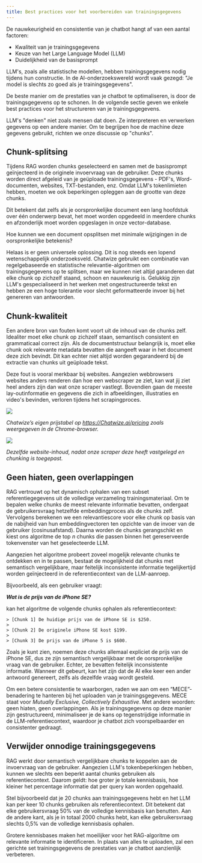 ```yaml
---
title: Best practices voor het voorbereiden van trainingsgegevens
---
```


De nauwkeurigheid en consistentie van je chatbot hangt af van een aantal factoren:

- Kwaliteit van je trainingsgegevens
- Keuze van het Large Language Model (LLM)
- Duidelijkheid van de basisprompt

LLM's, zoals alle statistische modellen, hebben trainingsgegevens nodig tijdens hun constructie. In de AI-onderzoekswereld wordt vaak gezegd: "Je model is slechts zo goed als je trainingsgegevens". 

De beste manier om de prestaties van je chatbot te optimaliseren, is door de trainingsgegevens op te schonen. In de volgende sectie geven we enkele best practices voor het structureren van je trainingsgegevens.

LLM's "denken" niet zoals mensen dat doen. Ze interpreteren en verwerken gegevens op een andere manier. Om te begrijpen hoe de machine deze gegevens gebruikt, richten we onze discussie op "chunks".

## Chunk-splitsing

Tijdens RAG worden chunks geselecteerd en samen met de basisprompt geïnjecteerd in de originele invoervraag van de gebruiker. Deze chunks worden direct afgeleid van je geüploade trainingsgegevens - PDF's, Word-documenten, websites, TXT-bestanden, enz. Omdat LLM's tokenlimieten hebben, moeten we ook beperkingen opleggen aan de grootte van deze chunks.

Dit betekent dat zelfs als je oorspronkelijke document een lang hoofdstuk over één onderwerp bevat, het moet worden opgedeeld in meerdere chunks en afzonderlijk moet worden opgeslagen in onze vector-database.

Hoe kunnen we een document opsplitsen met minimale wijzigingen in de oorspronkelijke betekenis?

Helaas is er geen universele oplossing. Dit is nog steeds een lopend wetenschappelijk onderzoeksveld. Chatwize gebruikt een combinatie van regelgebaseerde en statistische relevantie-algoritmen om trainingsgegevens op te splitsen, maar we kunnen niet altijd garanderen dat elke chunk op zichzelf staand, schoon en nauwkeurig is. Gelukkig zijn LLM's gespecialiseerd in het werken met ongestructureerde tekst en hebben ze een hoge tolerantie voor slecht geformatteerde invoer bij het genereren van antwoorden.

## Chunk-kwaliteit

Een andere bron van fouten komt voort uit de inhoud van de chunks zelf. Idealiter moet elke chunk op zichzelf staan, semantisch consistent en grammaticaal correct zijn. Als de documentstructuur belangrijk is, moet elke chunk ook relevante metadata bevatten die aangeeft waar in het document deze zich bevindt. Dit kan echter niet altijd worden gegarandeerd bij de extractie van chunks uit geüploade tekst.

Deze fout is vooral merkbaar bij websites. Aangezien webbrowsers websites anders renderen dan hoe een webscraper ze ziet, kan wat jij ziet heel anders zijn dan wat onze scraper vastlegt. Bovendien gaan de meeste lay-outinformatie en gegevens die zich in afbeeldingen, illustraties en video's bevinden, verloren tijdens het scrapingproces.

<Frame>
  <img src="/images/best-practices-1.png" />
</Frame>

_Chatwize’s eigen prijstabel op https://Chatwize.ai/pricing zoals weergegeven in de Chrome-browser._

<Frame>
  <img src="/images/best-practices-2.png" />
</Frame>

_Dezelfde website-inhoud, nadat onze scraper deze heeft vastgelegd en chunking is toegepast._

## Geen hiaten, geen overlappingen

RAG vertrouwt op het dynamisch ophalen van een subset referentiegegevens uit de volledige verzameling trainingsmateriaal. 
Om te bepalen welke chunks de meest relevante informatie bevatten, ondergaat de gebruikersvraag hetzelfde embeddingproces als de chunks zelf. Vervolgens berekenen we een relevantiescore voor elke chunk op basis van de nabijheid van hun embeddingvectoren ten opzichte van de invoer van de gebruiker (cosinusafstand). Daarna worden de chunks gerangschikt en kiest ons algoritme de top _n_ chunks die passen binnen het gereserveerde tokenvenster van het geselecteerde LLM.

Aangezien het algoritme probeert zoveel mogelijk relevante chunks te ontdekken en in te passen, bestaat de mogelijkheid dat chunks met semantisch vergelijkbare, maar feitelijk inconsistente informatie tegelijkertijd worden geïnjecteerd in de referentiecontext van de LLM-aanroep.

Bijvoorbeeld, als een gebruiker vraagt:

**_Wat is de prijs van de iPhone SE?_**

kan het algoritme de volgende chunks ophalen als referentiecontext:

```
> [Chunk 1] De huidige prijs van de iPhone SE is $250.
>
> [Chunk 2] De originele iPhone SE kost $199.
>
> [Chunk 3] De prijs van de iPhone 5 is $600.
```

Zoals je kunt zien, noemen deze chunks allemaal expliciet de prijs van de iPhone SE, dus ze zijn semantisch vergelijkbaar met de oorspronkelijke vraag van de gebruiker. Echter, ze bevatten feitelijk inconsistente informatie. Wanneer dit gebeurt, kan het zijn dat de AI elke keer een ander antwoord genereert, zelfs als dezelfde vraag wordt gesteld.

Om een betere consistentie te waarborgen, raden we aan om een “MECE”-benadering te hanteren bij het uploaden van je trainingsgegevens. MECE staat voor _Mutually Exclusive, Collectively Exhaustive_. Met andere woorden: geen hiaten, geen overlappingen. Als je trainingsgegevens op deze manier zijn gestructureerd, minimaliseer je de kans op tegenstrijdige informatie in de LLM-referentiecontext, waardoor je chatbot zich voorspelbaarder en consistenter gedraagt.

## Verwijder onnodige trainingsgegevens

RAG werkt door semantisch vergelijkbare chunks te koppelen aan de invoervraag van de gebruiker. Aangezien LLM's tokenbeperkingen hebben, kunnen we slechts een beperkt aantal chunks gebruiken als referentiecontext. Daarom geldt: hoe groter je totale kennisbasis, hoe kleiner het percentage informatie dat per query kan worden opgehaald.

Stel bijvoorbeeld dat je 20 chunks aan trainingsgegevens hebt en het LLM kan per keer 10 chunks gebruiken als referentiecontext. Dit betekent dat elke gebruikersvraag 50% van de volledige kennisbasis kan benutten. Aan de andere kant, als je in totaal 2000 chunks hebt, kan elke gebruikersvraag slechts 0,5% van de volledige kennisbasis ophalen.

Grotere kennisbases maken het moeilijker voor het RAG-algoritme om relevante informatie te identificeren. In plaats van alles te uploaden, zal een gerichte set trainingsgegevens de prestaties van je chatbot aanzienlijk verbeteren.